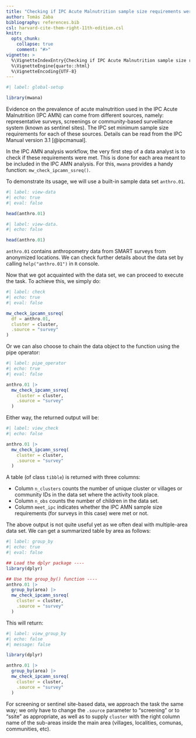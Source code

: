 ```yaml
---
title: "Checking if IPC Acute Malnutrition sample size requirements were met"
author: Tomás Zaba
bibliography: references.bib
csl: harvard-cite-them-right-11th-edition.csl
knitr:
  opts_chunk: 
    collapse: true
    comment: "#>"
vignette: >
  %\VignetteIndexEntry{Checking if IPC Acute Malnutrition sample size requirements were met}
  %\VignetteEngine{quarto::html}
  %\VignetteEncoding{UTF-8}
---
```


```r
#| label: global-setup

library(mwana)
```
Evidence on the prevalence of acute malnutrition used in the IPC Acute Malnutrition (IPC AMN) can come from different sources, namely: representative surveys, screenings or community-based surveillance system (known as sentinel sites). The IPC set minimum sample size requirements for each of these sources. Details can be read from the IPC Manual version 3.1 [@ipcmanual].  

In the IPC AMN analysis workflow, the very first step of a data analyst is to check if these requirements were met. This is done for each area meant to be included in the IPC AMN analysis. For this, `mwana` provides a handy function: `mw_check_ipcamn_ssreq()`.

To demonstrate its usage, we will use a built-in sample data set `anthro.01`.

```r
#| label: view-data
#| echo: true
#| eval: false

head(anthro.01)
```

```r
#| label: view-data.
#| echo: false

head(anthro.01)
```

`anthro.01` contains anthropometry data from SMART surveys from anonymized locations. We can check further details about the data set by calling `help("anthro.01")` in `R` console. 

Now that we got acquainted with the data set, we can proceed to execute the task. To achieve this, we simply do:

```r
#| label: check
#| echo: true
#| eval: false

mw_check_ipcamn_ssreq(
  df = anthro.01,
  cluster = cluster,
  .source = "survey"
)
```

Or we can also choose to chain the data object to the function using the pipe operator: 
```r
#| label: pipe_operator
#| echo: true
#| eval: false

anthro.01 |>
  mw_check_ipcamn_ssreq(
    cluster = cluster,
    .source = "survey"
  )
```

Either way, the returned output will be: 
```r
#| label: view_check
#| echo: false

anthro.01 |>
  mw_check_ipcamn_ssreq(
    cluster = cluster,
    .source = "survey"
  )
```

A table (of class `tibble`) is returned with three columns:  

  + Column `n_clusters` counts the number of unique cluster or villages or community IDs in the data set where the activity took place.
  + Column `n_obs` counts the number of children in the data set.  
  + Column `meet_ipc` indicates whether the IPC AMN sample size requirements (for surveys in this case) were met or not.

The above output is not quite useful yet as we often deal with multiple-area data set. We can get a summarized table by area as follows: 
```r
#| label: group_by
#| echo: true
#| eval: false

## Load the dplyr package ----
library(dplyr)

## Use the group_by() function ----
anthro.01 |>
  group_by(area) |>
  mw_check_ipcamn_ssreq(
    cluster = cluster,
    .source = "survey"
  )
```

This will return: 

```r
#| label: view_group_by
#| echo: false
#| message: false

library(dplyr)

anthro.01 |>
  group_by(area) |>
  mw_check_ipcamn_ssreq(
    cluster = cluster,
    .source = "survey"
  )
```

For screening or sentinel site-based data, we approach the task the same way; we only have to change the `.source` parameter to "screening" or to "ssite" as appropriate, as well as to supply `cluster` with the right column name of the sub-areas inside the main area (villages, localities, comunas, communities, etc).
